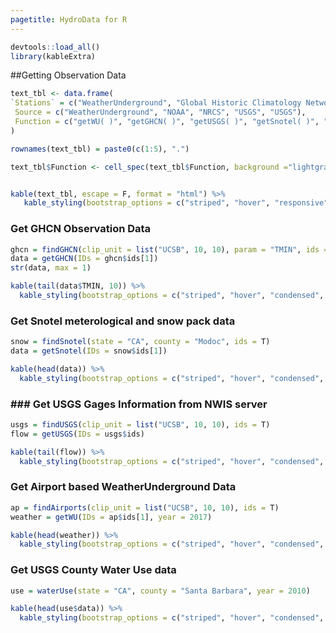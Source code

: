 ```yaml
---
pagetitle: HydroData for R
---
```


```r
devtools::load_all()
library(kableExtra)
```

##Getting Observation Data 

```r
text_tbl <- data.frame(
`Stations` = c("WeatherUnderground", "Global Historic Climatology Network", "Snow Telemetry", "National Water Information System", "Water Use"),
 Source = c("WeatherUnderground", "NOAA", "NRCS", "USGS", "USGS"),
 Function = c("getWU( )", "getGHCN( )", "getUSGS( )", "getSnotel( )", "getWaterUse( )" )
) 

rownames(text_tbl) = paste0(c(1:5), ".")

text_tbl$Function <- cell_spec(text_tbl$Function, background ="lightgray", color = "black")


kable(text_tbl, escape = F, format = "html") %>%
   kable_styling(bootstrap_options = c("striped", "hover", "responsive"))
```


### Get GHCN Observation Data

```r
ghcn = findGHCN(clip_unit = list("UCSB", 10, 10), param = "TMIN", ids = T)
data = getGHCN(IDs = ghcn$ids[1])
str(data, max = 1)
```

```r
kable(tail(data$TMIN, 10)) %>%
  kable_styling(bootstrap_options = c("striped", "hover", "condensed", "responsive"))
```

### Get Snotel meterological and snow pack data

```r
snow = findSnotel(state = "CA", county = "Modoc", ids = T)
data = getSnotel(IDs = snow$ids[1])
```

```r
kable(head(data)) %>%
  kable_styling(bootstrap_options = c("striped", "hover", "condensed", "responsive"))
```

### ### Get USGS Gages Information from NWIS server

```r
usgs = findUSGS(clip_unit = list("UCSB", 10, 10), ids = T)
flow = getUSGS(IDs = usgs$ids)
```

```r
kable(tail(flow)) %>%
  kable_styling(bootstrap_options = c("striped", "hover", "condensed", "responsive"))
```

### Get Airport based WeatherUnderground Data

```r
ap = findAirports(clip_unit = list("UCSB", 10, 10), ids = T)
weather = getWU(IDs = ap$ids[1], year = 2017)
```

```r
kable(head(weather)) %>%
  kable_styling(bootstrap_options = c("striped", "hover", "condensed", "responsive")) %>%      scroll_box(width = "100%", height = "200px")
```

### Get USGS County Water Use data

```r
use = waterUse(state = "CA", county = "Santa Barbara", year = 2010)
```

```r
kable(head(use$data)) %>%
  kable_styling(bootstrap_options = c("striped", "hover", "condensed", "responsive"))
```


